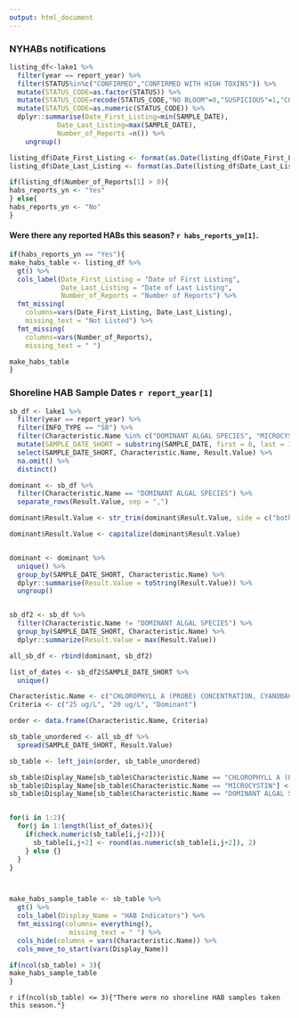 ```yaml
---
output: html_document
---
```


### NYHABs notifications
```r
listing_df<-lake1 %>% 
  filter(year == report_year) %>% 
  filter(STATUS%in%c("CONFIRMED","CONFIRMED WITH HIGH TOXINS")) %>% 
  mutate(STATUS_CODE=as.factor(STATUS)) %>% 
  mutate(STATUS_CODE=recode(STATUS_CODE,"NO BLOOM"=0,"SUSPICIOUS"=1,"CONFIRMED"=2,"CONFIRMED WITH HIGH TOXINS"=3)) %>% 
  mutate(STATUS_CODE=as.numeric(STATUS_CODE)) %>% 
  dplyr::summarise(Date_First_Listing=min(SAMPLE_DATE),
            Date_Last_Listing=max(SAMPLE_DATE),
            Number_of_Reports =n()) %>% 
    ungroup()

listing_df$Date_First_Listing <- format(as.Date(listing_df$Date_First_Listing, format = "%Y/%m/%d"), "%m/%d/%Y")
listing_df$Date_Last_Listing <- format(as.Date(listing_df$Date_Last_Listing, format = "%Y/%m/%d"), "%m/%d/%Y")

if(listing_df$Number_of_Reports[1] > 0){
habs_reports_yn <- "Yes"
} else{
habs_reports_yn <- "No"
}

```

#### Were there any reported HABs this season? **`r habs_reports_yn[1]`.**


```r

if(habs_reports_yn == "Yes"){
make_habs_table <- listing_df %>% 
  gt() %>% 
  cols_label(Date_First_Listing = "Date of First Listing",
             Date_Last_Listing = "Date of Last Listing",
             Number_of_Reports = "Number of Reports") %>% 
  fmt_missing(
    columns=vars(Date_First_Listing, Date_Last_Listing),
    missing_text = "Not Listed") %>% 
  fmt_missing(
    columns=vars(Number_of_Reports),
    missing_text = " ")

make_habs_table
}

```

### Shoreline HAB Sample Dates `r report_year[1]`

```r
sb_df <- lake1 %>% 
  filter(year == report_year) %>% 
  filter(INFO_TYPE == "SB") %>% 
  filter(Characteristic.Name %in% c("DOMINANT ALGAL SPECIES", "MICROCYSTIN", "CHLOROPHYLL A (PROBE) CONCENTRATION, CYANOBACTERIA (BLUEGREEN)")) %>% 
  mutate(SAMPLE_DATE_SHORT = substring(SAMPLE_DATE, first = 6, last = 10)) %>% 
  select(SAMPLE_DATE_SHORT, Characteristic.Name, Result.Value) %>% 
  na.omit() %>% 
  distinct()

dominant <- sb_df %>% 
  filter(Characteristic.Name == "DOMINANT ALGAL SPECIES") %>% 
  separate_rows(Result.Value, sep = ",")

dominant$Result.Value <- str_trim(dominant$Result.Value, side = c("both"))

dominant$Result.Value <- capitalize(dominant$Result.Value)


dominant <- dominant %>% 
  unique() %>% 
  group_by(SAMPLE_DATE_SHORT, Characteristic.Name) %>%
  dplyr::summarise(Result.Value = toString(Result.Value)) %>%
  ungroup()


sb_df2 <- sb_df %>% 
  filter(Characteristic.Name != "DOMINANT ALGAL SPECIES") %>% 
  group_by(SAMPLE_DATE_SHORT, Characteristic.Name) %>% 
  dplyr::summarize(Result.Value = max(Result.Value))

all_sb_df <- rbind(dominant, sb_df2)

list_of_dates <- sb_df2$SAMPLE_DATE_SHORT %>% 
  unique()

Characteristic.Name <- c("CHLOROPHYLL A (PROBE) CONCENTRATION, CYANOBACTERIA (BLUEGREEN)", "MICROCYSTIN", "DOMINANT ALGAL SPECIES")
Criteria <- c("25 ug/L", "20 ug/L", "Dominant")

order <- data.frame(Characteristic.Name, Criteria)

sb_table_unordered <- all_sb_df %>% 
  spread(SAMPLE_DATE_SHORT, Result.Value)

sb_table <- left_join(order, sb_table_unordered)

sb_table$Display_Name[sb_table$Characteristic.Name == "CHLOROPHYLL A (PROBE) CONCENTRATION, CYANOBACTERIA (BLUEGREEN)"] <- "FP BGA Chl. a"
sb_table$Display_Name[sb_table$Characteristic.Name == "MICROCYSTIN"] <- "Microcystin" 
sb_table$Display_Name[sb_table$Characteristic.Name == "DOMINANT ALGAL SPECIES"] <- "Microscopy" 


for(i in 1:2){
  for(j in 1:length(list_of_dates)){
    if(check.numeric(sb_table[i,j+2])){
      sb_table[i,j+2] <- round(as.numeric(sb_table[i,j+2]), 2)
    } else {}
  }
}



make_habs_sample_table <- sb_table %>% 
  gt() %>% 
  cols_label(Display_Name = "HAB Indicators") %>% 
  fmt_missing(columns= everything(),
               missing_text = " ") %>% 
  cols_hide(columns = vars(Characteristic.Name)) %>% 
  cols_move_to_start(vars(Display_Name))

if(ncol(sb_table) > 3){
make_habs_sample_table 
} 


```
`r if(ncol(sb_table) <= 3){"There were no shoreline HAB samples taken this season."}`